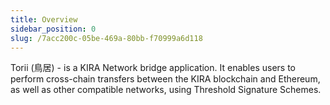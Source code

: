 ```yaml
---
title: Overview
sidebar_position: 0
slug: /7acc200c-05be-469a-80bb-f70999a6d118
---
```





Torii (鳥居) - is a KIRA Network bridge application. It enables users to perform cross-chain transfers between the KIRA blockchain and Ethereum, as well as other compatible networks, using Threshold Signature Schemes.

